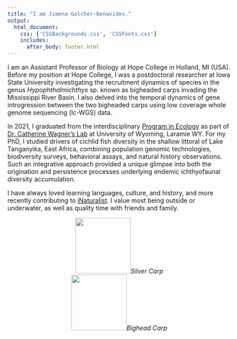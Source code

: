 ```yaml
---
title: "I am Jimena Golcher-Benavides."
output: 
  html_document:
    css: ['CSSBackgrounds.css', 'CSSFonts.css']
    includes:
      after_body: footer.html
---
```

<!-- This adds my headshot, floating to the left of the text and with 20 pixels of padding around it.  -->

<script>
   $(document).ready(function() {
     $head = $('#header');
     $head.prepend('<img src=\"Circle_JimenaGBtransparent.png\" style=\"float: left;width: 300px;padding: 20px\"/>')
   });
</script>

 I am an Assistant Professor of Biology at Hope College in Holland, MI (USA). Before my position at Hope College, I was a postdoctoral researcher at Iowa State University investigating the recruitment dynamics of species in the genus *Hypophthalmichthys* sp. known as bigheaded carps invading the Mississippi River Basin. I also delved into the temporal dynamics of gene introgression between the two bigheaded carps using low coverage whole genome sequencing (lc-WGS) data.

 In 2021, I graduated from the interdisciplinary [Program in Ecology](http://www.uwyo.edu/pie/) as part of [Dr. Catherine Wagner's Lab](https://cewagnerlab.com/) at University of Wyoming, Laramie WY. For my PhD, I studied drivers of cichlid fish diversity in the shallow littoral of Lake Tanganyika, East Africa, combining population genomic technologies, biodiversity surveys, behavioral assays, and natural history observations. Such an integrative approach provided a unique glimpse into both the origination and persistence processes underlying endemic ichthyofaunal diversity accumulation.

 I have always loved learning languages, culture, and history, and more recently contributing to [iNaturalist](https://www.inaturalist.org/users/318056). I value most being outside or underwater, as well as quality time with friends and family.
 
<center>![](./SilverCarpVector-01.png){width=125px}*Silver Carp*<center> <center>![](./SilverCarpVector-02.png){width=125px}*Bighead Carp*<center>
 
 


